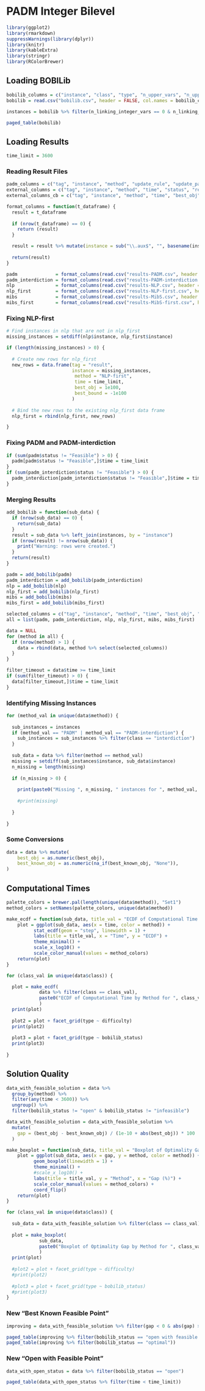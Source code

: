 # PADM Integer Bilevel

```r
library(ggplot2)
library(rmarkdown)
suppressWarnings(library(dplyr))
library(knitr)
library(kableExtra)
library(stringr)
library(RColorBrewer)
```

## Loading BOBILib

```r
bobilib_columns = c("instance", "class", "type", "n_upper_vars", "n_upper_integer_vars", "n_upper_binary_vars", "n_lower_vars", "n_lower_integer_vars", "n_lower_binary_vars", "n_linking_vars", "n_linking_integer_vars", "n_linking_binary_vars", "n_linking_continuous_vars", "n_upper_ctrs", "n_lower_ctrs", "n_coupling_ctrs", "best_known_obj", "bobilib_status", "difficulty")
bobilib = read.csv("bobilib.csv", header = FALSE, col.names = bobilib_columns)

instances = bobilib %>% filter(n_linking_integer_vars == 0 & n_linking_continuous_vars == 0)

paged_table(bobilib)
```

## Loading Results

```r
time_limit = 3600
```

### Reading Result Files

```r
padm_columns = c("tag", "instance", "method", "update_rule", "update_parameter", "initial_penalty", "time", "status", "reason", "best_obj", "n_outer", "n_inner")
external_columns = c("tag", "instance", "method", "time", "status", "reason", "best_obj", "best_bound")
external_columns_cb = c("tag", "instance", "method", "time", "best_obj", "best_bound")

format_columns = function(t_dataframe) {
  result = t_dataframe
  
  if (nrow(t_dataframe) == 0) {
    return (result)
  }

  result = result %>% mutate(instance = sub("\\.aux$", "", basename(instance)))
  
  return(result)
}

padm              = format_columns(read.csv("results-PADM.csv", header = FALSE, col.names = padm_columns))
padm_interdiction = format_columns(read.csv("results-PADM-interdiction.csv", header = FALSE, col.names = padm_columns))
nlp               = format_columns(read.csv("results-NLP.csv", header = FALSE, col.names = external_columns))
nlp_first         = format_columns(read.csv("results-NLP-first.csv", header = FALSE, col.names = external_columns_cb))
mibs              = format_columns(read.csv("results-MibS.csv", header = FALSE, col.names = external_columns))
mibs_first        = format_columns(read.csv("results-MibS-first.csv", header = FALSE, col.names = external_columns))
```

### Fixing NLP-first

```r
# Find instances in nlp that are not in nlp_first
missing_instances = setdiff(nlp$instance, nlp_first$instance)

if (length(missing_instances) > 0) {
  
  # Create new rows for nlp_first
  new_rows = data.frame(tag = "result", 
                        instance = missing_instances,
                         method = "NLP-first",
                         time = time_limit,
                         best_obj = 1e100,
                         best_bound = -1e100
                        )
  
  # Bind the new rows to the existing nlp_first data frame
  nlp_first = rbind(nlp_first, new_rows)

}
```

### Fixing PADM and PADM-interdiction

```r
if (sum(padm$status != "Feasible") > 0) {
  padm[padm$status != "Feasible",]$time = time_limit 
}
if (sum(padm_interdiction$status != "Feasible") > 0) {
  padm_interdiction[padm_interdiction$status != "Feasible",]$time = time_limit  
}
```

### Merging Results

```r
add_bobilib = function(sub_data) {
  if (nrow(sub_data) == 0) {
    return(sub_data)
  }
  result = sub_data %>% left_join(instances, by = "instance")  
  if (nrow(result) != nrow(sub_data)) {
    print("Warning: rows were created.")
  }
  return(result)
}

padm = add_bobilib(padm)
padm_interdiction = add_bobilib(padm_interdiction)
nlp = add_bobilib(nlp)
nlp_first = add_bobilib(nlp_first)
mibs = add_bobilib(mibs)
mibs_first = add_bobilib(mibs_first)
```

```r
selected_columns = c("tag", "instance", "method", "time", "best_obj", "class", "type", "difficulty", "bobilib_status", "best_known_obj")
all = list(padm, padm_interdiction, nlp, nlp_first, mibs, mibs_first)

data = NULL
for (method in all) { 
  if (nrow(method) > 1) {
    data = rbind(data, method %>% select(selected_columns))
  }
}

```

```r
filter_timeout = data$time >= time_limit
if (sum(filter_timeout) > 0) {
  data[filter_timeout,]$time = time_limit
}
```


### Identifying Missing Instances

```r
for (method_val in unique(data$method)) {
  
  sub_instances = instances
  if (method_val == "PADM" | method_val == "PADM-interdiction") {
    sub_instances = sub_instances %>% filter(class == "interdiction")
  }
  
  sub_data = data %>% filter(method == method_val)
  missing = setdiff(sub_instances$instance, sub_data$instance)  
  n_missing = length(missing)
  
  if (n_missing > 0) {
  
    print(paste0("Missing ", n_missing, " instances for ", method_val, "."))
    
    #print(missing)
    
  }
  
}
```

### Some Conversions

```r
data = data %>% mutate(
    best_obj = as.numeric(best_obj),
    best_known_obj = as.numeric(na_if(best_known_obj, "None")),
)
```

## Computational Times

```r
palette_colors = brewer.pal(length(unique(data$method)), "Set1")
method_colors = setNames(palette_colors, unique(data$method))

make_ecdf = function(sub_data, title_val = "ECDF of Computational Time by Method") {
    plot = ggplot(sub_data, aes(x = time, color = method)) +
          stat_ecdf(geom = "step", linewidth = 1) +
          labs(title = title_val, x = "Time", y = "ECDF") +
          theme_minimal() +
          scale_x_log10() +
          scale_color_manual(values = method_colors)
    return(plot)
}

for (class_val in unique(data$class)) {

  plot = make_ecdf(
            data %>% filter(class == class_val),
            paste0("ECDF of Computational Time by Method for ", class_val, " Instances")
            )
  print(plot)
  
  plot2 = plot + facet_grid(type ~ difficulty)
  print(plot2)
  
  plot3 = plot + facet_grid(type ~ bobilib_status)
  print(plot3)
  
}
```

## Solution Quality

```r
data_with_feasible_solution = data %>%
  group_by(method) %>%
  filter(any(time < 3600)) %>%
  ungroup() %>%
  filter(bobilib_status != "open" & bobilib_status != "infeasible")

data_with_feasible_solution = data_with_feasible_solution %>% 
  mutate(
    gap = (best_obj - best_known_obj) / (1e-10 + abs(best_obj)) * 100
  )

make_boxplot = function(sub_data, title_val = "Boxplot of Optimality Gap (%) by Method") {
    plot = ggplot(sub_data, aes(x = gap, y = method, color = method)) +
          geom_boxplot(linewidth = 1) +
          theme_minimal() +
          #scale_x_log10() +
          labs(title = title_val, y = "Method", x = "Gap (%)") +
          scale_color_manual(values = method_colors) +
          coord_flip()
    return(plot)
}

for (class_val in unique(data$class)) {
  
  sub_data = data_with_feasible_solution %>% filter(class == class_val)
  
  plot = make_boxplot(
            sub_data,
            paste0("Boxplot of Optimality Gap by Method for ", class_val, " Instances")
            )
  print(plot)
  
  #plot2 = plot + facet_grid(type ~ difficulty)
  #print(plot2)
  
  #plot3 = plot + facet_grid(type ~ bobilib_status)
  #print(plot3)
}

```

### New "Best Known Feasible Point"

```r
improving = data_with_feasible_solution %>% filter(gap < 0 & abs(gap) > 1e-2) %>% select("tag", "instance", "method", "class", "type", "bobilib_status", "best_obj", "best_known_obj", "gap")

paged_table(improving %>% filter(bobilib_status == "open with feasible point"))
paged_table(improving %>% filter(bobilib_status == "optimal"))
```

### New "Open with Feasible Point"

```r
data_with_open_status = data %>% filter(bobilib_status == "open")

paged_table(data_with_open_status %>% filter(time < time_limit))
```

